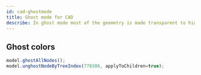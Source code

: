 ```yaml
---
id: cad-ghostmode
title: Ghost mode for CAD
describe: In ghost mode most of the geometry is made transparent to highlight interesting objects
---
```




<DemoWrapper name="Cognite3DViewerDemo" />

## Ghost colors

```jsx runnable
model.ghostAllNodes();
model.unghostNodeByTreeIndex(778306, applyToChildren=true);
```
